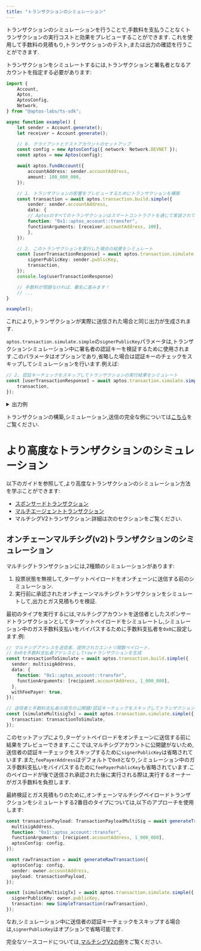 ```yaml
---
title: "トランザクションのシミュレーション"
---
```


トランザクションのシミュレーションを行うことで,手数料を支払うことなくトランザクションの実行コストと効果をプレビューすることができます.
これを使用して手数料の見積もり,トランザクションのテスト,または出力の確認を行うことができます.

トランザクションをシミュレートするには,トランザクションと署名者となるアカウントを指定する必要があります:

```typescript filename="simulate-a-transaction.ts"
import {
    Account,
    Aptos,
    AptosConfig,
    Network,
} from "@aptos-labs/ts-sdk";

async function example() {
    let sender = Account.generate();
    let receiver = Account.generate();

    // 0. クライアントとテストアカウントのセットアップ
    const config = new AptosConfig({ network: Network.DEVNET });
    const aptos = new Aptos(config);

    await aptos.fundAccount({
        accountAddress: sender.accountAddress,
        amount: 100_000_000,
    });

    // 1. トランザクションの影響をプレビューするためにトランザクションを構築
    const transaction = await aptos.transaction.build.simple({
        sender: sender.accountAddress,
        data: {
        // Aptosのすべてのトランザクションはスマートコントラクトを通じて実装されています。
        function: "0x1::aptos_account::transfer",
        functionArguments: [receiver.accountAddress, 100],
        },
    });

    // 2. このトランザクションを実行した場合の結果をシミュレート
    const [userTransactionResponse] = await aptos.transaction.simulate.simple({
        signerPublicKey: sender.publicKey,
        transaction,
    });
    console.log(userTransactionResponse)

    // 手数料が問題なければ、署名に進みます！
    // ...
}

example();
```

これにより,トランザクションが実際に送信された場合と同じ出力が生成されます.

`aptos.transaction.simulate.simple`の`signerPublicKey`パラメータは,トランザクションシミュレーション中に署名者の認証キーを検証するために使用されます.このパラメータはオプションであり,省略した場合は認証キーのチェックをスキップしてシミュレーションを行います.例えば:

```typescript
// 2. 認証キーチェックをスキップしてトランザクションの実行結果をシミュレート
const [userTransactionResponse] = await aptos.transaction.simulate.simple({
    transaction,
});
```

<details>
  <summary>出力例</summary>

  ```shellscript filename="Terminal"
  {
    version: '9534925',
    hash: '0xea50b6fbea39ad1ba015d11cda0e7478334669c34830bc3df067a260d680893c',
    state_change_hash: '0x0000000000000000000000000000000000000000000000000000000000000000',
    event_root_hash: '0x0000000000000000000000000000000000000000000000000000000000000000',
    state_checkpoint_hash: null,
    gas_used: '9',
    success: true,
    vm_status: 'Executed successfully',
    accumulator_root_hash: '0x0000000000000000000000000000000000000000000000000000000000000000',
    changes: [
      {
        address: '0x811d5a94ccb597fa2a4f7872a3c678867cff94130d9378c39304c1354ef54abe',
        state_key_hash: '0x09adecee8779b64d05847488e2dbec6679c0c9e2fe618caf0793472ba3a7e4ab',
        data: [Object],
        type: 'write_resource'
      },
      {
        address: '0x811d5a94ccb597fa2a4f7872a3c678867cff94130d9378c39304c1354ef54abe',
        state_key_hash: '0x0c70ede5412277b81d9f8d99369930ed5d56ad65862e3e878ad22dd5500833d0',
        data: [Object],
        type: 'write_resource'
      },
      {
        address: '0xf40c314051890d16ba0a2ba427e003a83e730956fdeccf6c8eebc893a229ddc1',
        state_key_hash: '0x503f9cffb248036da24e18875f3dce72bb33d1d3ef5cfdbdb2fb3411cd718f4f',
        data: [Object],
        type: 'write_resource'
      },
      {
        state_key_hash: '0x6e4b28d40f98a106a65163530924c0dcb40c1349d3aa915d108b4d6cfc1ddb19',
        handle: '0x1b854694ae746cdbd8d44186ca4929b2b337df21d1c74633be19b2710552fdca',
        key: '0x0619dc29a0aac8fa146714058e8dd6d2d0f3bdf5f6331907bf91f3acd81e6935',
        value: '0x708f579f62cb01000100000000000000',
        data: null,
        type: 'write_table_item'
      }
    ],
    sender: '0x811d5a94ccb597fa2a4f7872a3c678867cff94130d9378c39304c1354ef54abe',
    sequence_number: '0',
    max_gas_amount: '200000',
    gas_unit_price: '100',
    expiration_timestamp_secs: '1718983701',
    payload: {
      function: '0x1::aptos_account::transfer',
      type_arguments: [],
      arguments: [
        '0xf40c314051890d16ba0a2ba427e003a83e730956fdeccf6c8eebc893a229ddc1',
        '100'
      ],
      type: 'entry_function_payload'
    },
    signature: {
      public_key: '0x966b6b9aa8feb58ee1b911235dea1f185b9169de56303d18bb59937066881e44',
      signature: '0x00000000000000000000000000000000000000000000000000000000000000000000000000000000000000000000000000000000000000000000000000000000',
      type: 'ed25519_signature'
    },
    events: [
      {
        guid: [Object],
        sequence_number: '0',
        type: '0x1::coin::CoinWithdraw',
        data: [Object]
      },
      {
        guid: [Object],
        sequence_number: '0',
        type: '0x1::coin::WithdrawEvent',
        data: [Object]
      },
      {
        guid: [Object],
        sequence_number: '0',
        type: '0x1::coin::CoinDeposit',
        data: [Object]
      },
      {
        guid: [Object],
        sequence_number: '1',
        type: '0x1::coin::DepositEvent',
        data: [Object]
      },
      {
        guid: [Object],
        sequence_number: '0',
        type: '0x1::transaction_fee::FeeStatement',
        data: [Object]
      }
    ],
    timestamp: '1718983681460047'
  }
  ```
</details>

トランザクションの構築,シミュレーション,送信の完全な例については[こちら](/ja/build/sdks/ts-sdk/building-transactions)をご覧ください.

# より高度なトランザクションのシミュレーション

以下のガイドを参照して,より高度なトランザクションのシミュレーション方法を学ぶことができます:

- [スポンサードトランザクション](/ja/build/sdks/ts-sdk/building-transactions/sponsoring-transactions)
- [マルチエージェントトランザクション](/ja/build/sdks/ts-sdk/building-transactions/multi-agent-transactions)
- マルチシグV2トランザクション:詳細は次のセクションをご覧ください.

## オンチェーンマルチシグ(v2)トランザクションのシミュレーション

マルチシグトランザクションには,2種類のシミュレーションがあります:

1. 投票状態を無視して,ターゲットペイロードをオンチェーンに送信する前のシミュレーション.
2. 実行前に承認されたオンチェーンマルチシグトランザクションをシミュレートして,出力とガス見積もりを検証.

最初のタイプを実行するには,マルチシグアカウントを送信者としたスポンサードトランザクションとしてターゲットペイロードをシミュレートし,シミュレーション中のガス手数料支払いをバイパスするために手数料支払者を`0x0`に設定します.例:

```typescript
// マルチシグアドレスを送信者、提供されたエントリ関数ペイロード、
// 0x0を手数料支払者アドレスとしてrawトランザクションを生成
const transactionToSimulate = await aptos.transaction.build.simple({
  sender: multisigAddress,
  data: {
    function: "0x1::aptos_account::transfer",
    functionArguments: [recipient.accountAddress, 1_000_000],
  },
  withFeePayer: true,
});

// 送信者と手数料支払者の両方の公開鍵/認証キーチェックをスキップしてトランザクションをシミュレート
const [simulateMultisigTx] = await aptos.transaction.simulate.simple({
  transaction: transactionToSimulate,
});
```

このセットアップにより,ターゲットペイロードをオンチェーンに送信する前に結果をプレビューできます.ここでは,マルチシグアカウントに公開鍵がないため,送信者の認証キーチェックをスキップするために`signerPublicKey`は省略されています.また,`feePayerAddress`はデフォルトで`0x0`となり,シミュレーション中のガス手数料支払いをバイパスするために`feePayerPublicKey`も省略されています.このペイロードが後で送信され承認された後に実行される際は,実行するオーナーがガス手数料を負担します.

最終検証とガス見積もりのために,オンチェーンマルチシグペイロードトランザクションをシミュレートする2番目のタイプについては,以下のアプローチを使用します:

```typescript
const transactionPayload: TransactionPayloadMultiSig = await generateTransactionPayload({
  multisigAddress,
  function: "0x1::aptos_account::transfer",
  functionArguments: [recipient.accountAddress, 1_000_000],
  aptosConfig: config,
});

const rawTransaction = await generateRawTransaction({
  aptosConfig: config,
  sender: owner.accountAddress,
  payload: transactionPayload,
});

const [simulateMultisigTx] = await aptos.transaction.simulate.simple({
  signerPublicKey: owner.publicKey,
  transaction: new SimpleTransaction(rawTransaction),
});
```

なお,シミュレーション中に送信者の認証キーチェックをスキップする場合は,`signerPublicKey`はオプションで省略可能です.

完全なソースコードについては,[マルチシグV2の例](https://github.com/aptos-labs/aptos-ts-sdk/blob/main/examples/typescript-esm/multisig_v2.ts)をご覧ください.
